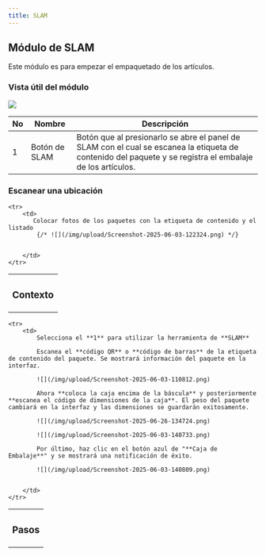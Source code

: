 ```yaml
---
title: SLAM
---
```


## Módulo de SLAM

Este módulo es para empezar el empaquetado de los artículos.

### Vista útil del módulo
![](/img/upload/Screenshot-2025-06-03-122324.png)


| No | Nombre | Descripción |
|----|--------|-------------|
| 1  | Botón de SLAM | Botón que al presionarlo se abre el panel de SLAM con el cual se escanea la etiqueta de contenido del paquete y se registra el embalaje de los artículos. |


### Escanear una ubicación
<table>
    <tr>
        <th><h3>Contexto</h3></th>
    </tr>

    <tr>
        <td>
           Colocar fotos de los paquetes con la etiqueta de contenido y el listado
            {/* ![](/img/upload/Screenshot-2025-06-03-122324.png) */}


        </td>
    </tr>
</table>

<table>
    <tr>
        <th><h3>Pasos</h3></th>
    </tr>

    <tr>
        <td>
            Selecciona el **1** para utilizar la herramienta de **SLAM**

            Escanea el **código QR** o **código de barras** de la etiqueta de contenido del paquete. Se mostrará información del paquete en la interfaz.

            ![](/img/upload/Screenshot-2025-06-03-110812.png)

            Ahora **coloca la caja encima de la báscula** y posteriormente **escanea el código de dimensiones de la caja**. El peso del paquete cambiará en la interfaz y las dimensiones se guardarán exitosamente.
            
            ![](/img/upload/Screenshot-2025-06-26-134724.png)

            ![](/img/upload/Screenshot-2025-06-03-140733.png)

            Por último, haz clic en el botón azul de "**Caja de Embalaje**" y se mostrará una notificación de éxito.

            ![](/img/upload/Screenshot-2025-06-03-140809.png)


        </td>
    </tr>
</table>